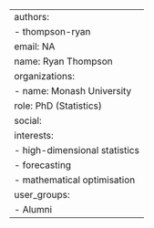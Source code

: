 ---
authors:
- thompson-ryan
email: NA
name: Ryan Thompson
organizations:
- name: Monash University
role: PhD (Statistics)
social:
interests:
- high-dimensional statistics
- forecasting
- mathematical optimisation
user_groups:
- Alumni
---